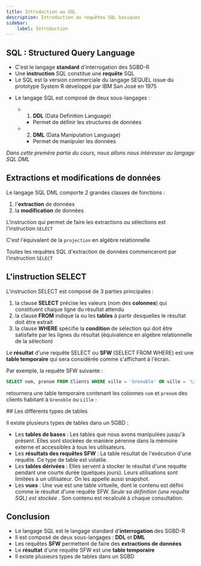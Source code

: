 ```yaml
---
title: Introduction au SQL
description: Introduction au requêtes SQL basiques
sidebar:
    label: Introduction
---
```



<Slide title="Le langage SQL">

## SQL :  Structured Query Language

  * C'est le langage **standard** d'interrogation des SGBD-R
  * Une **instruction** SQL constitue une **requête** SQL
  * Le SQL est la version commerciale du langage SEQUEL issue du prototype System R développé par IBM San José en 1975

</Slide>
<Slide title="Le langage SQL">

* Le langage SQL est composé de deux sous-langages :

  * 1. **DDL** (Data Definition Language)
    * Permet de définir les structures de données
  * 2. **DML** (Data Manipulation Language)
    * Permet de manipuler les données

_Dans cette premère partie du cours, nous allons nous intéresser au langage SQL DML_

</Slide>
<Slide>

## Extractions et modifications de données

Le langage SQL DML comporte 2 grandes classes de fonctions :

  1. l'**extraction** de données
  2. la **modification** de données

L'instruction qui permet de faire les extractions ou sélections est l'instruction `SELECT`

C'est l'équivalent de la `projection` en algèbre relationnelle

Toutes les requêtes SQL d'extraction de données commenceront par l'instruction `SELECT`

</Slide>
<Slide>

## L'instruction SELECT

L'instruction SELECT est composé de 3 parties principales :

  1. la clause  __SELECT__  précise les valeurs (nom des **colonnes**) qui constituent chaque ligne du résultat attendu
  2. la clause  __FROM__  indique la ou les **tables** à partir desquelles le résultat doit être extrait
  3. la clause  __WHERE__  spécifie la **condition** de sélection qui doit être satisfaite par les lignes du résultat (équivalence en algèbre relationnelle de la sélection)

</Slide>
<Slide>

Le **résultat** d'une requête SELECT ou **SFW** (SELECT FROM WHERE) est une **table temporaire** qui sera considérée comme s'affichant à l'écran.

Par exemple, la requête SFW suivante :

```sql 
SELECT nom, prenom FROM Clients WHERE ville = 'Grenoble' OR ville = 'Lille'
```

retournera une table temporaire contenant les colonnes `nom` et `prenom` des clients habitant à `Grenoble` ou `Lille` : 


<Table
  sqliteDB="public/sample/ecommerce/ecommerce-fr-erd-v2.sqlite"
  title="Clients"
  query="SELECT nom, prenom FROM Clients WHERE ville = 'Grenoble' OR ville = 'Lille'"
/>

</Slide>
<Slide>
## Les différents types de tables

Il existe plusieurs types de tables dans un SGBD :

  * Les **tables de bases** : Les tables que nous avons manipulées jusqu'à présent. Elles sont stockées de manière pérenne dans la mémoire externe et accessibles à tous les utilisateurs.
  * Les **résultats des requêtes SFW** : La table résultat de l'exécution d'une requête. Ce type de table est volatile.
  * Les **tables dérivées** : Elles servent à stocker le résultat d'une requête pendant une courte durée (quelques jours). Leurs utilisations sont limitées à un utilisateur. On les appelle aussi snapshot.
  * Les **vues** : Une vue est une table virtuelle, dont le contenu est défini comme le résultat d'une requête SFW.  _Seule sa définition (une requête SQL) est stockée_ . Son contenu est recalculé à chaque consultation.

</Slide>
<Slide>

## Conclusion

* Le langage SQL est le langage standard d'**interrogation** des SGBD-R
* Il est composé de deux sous-langages : **DDL** et **DML**
* Les requêtes **SFW** permettent de faire des **extractions de données**
* Le **résultat** d'une requête SFW est une **table temporaire**
* Il existe plusieurs types de tables dans un SGBD

</Slide>
